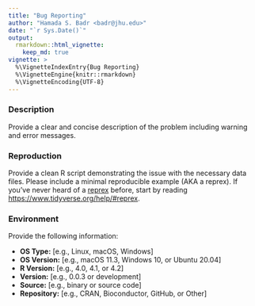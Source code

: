 ```yaml
---
title: "Bug Reporting"
author: "Hamada S. Badr <badr@jhu.edu>"
date: "`r Sys.Date()`"
output:
  rmarkdown::html_vignette:
    keep_md: true
vignette: >
  %\VignetteIndexEntry{Bug Reporting}
  %\VignetteEngine{knitr::rmarkdown}
  %\VignetteEncoding{UTF-8}
---
```


### Description
Provide a clear and concise description of the problem including warning and error messages.

### Reproduction
Provide a clean R script demonstrating the issue with the necessary data files.
Please include a minimal reproducible example (AKA a reprex). If you've never
heard of a [reprex](http://reprex.tidyverse.org/) before,
start by reading <https://www.tidyverse.org/help/#reprex>.

### Environment
Provide the following information:

 - **OS Type:** [e.g., Linux, macOS, Windows]
 - **OS Version:** [e.g., macOS 11.3, Windows 10, or Ubuntu 20.04]
 - **R Version:** [e.g., 4.0, 4.1, or 4.2]
 - **Version:** [e.g., 0.0.3 or development]
 - **Source:** [e.g., binary or source code]
 - **Repository:** [e.g., CRAN, Bioconductor, GitHub, or Other]
